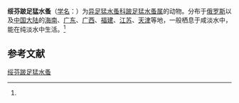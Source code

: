 {{Speciesbox
| name = 绥芬跛足猛水蚤
| status = 
| status_system = 
| image = 
| genus = Mesochra
| species = suifunensis
| authority = (Borutzky, 1952)<ref name='id12504'>{{cite web| url =http://www.bioinfo.cn/db05/BjdwSpecies.php?action=view&id=12504| title =绥芬跛足猛水蚤| work =《中国动物物种编目数据库》| publisher =中国科学院微生物研究所| author =中国科学院动物研究所| accessdate =2009-04-28| deadurl =yes| archiveurl =https://web.archive.org/web/20160305102702/http://www.bioinfo.cn/db05/BjdwSpecies.php?action=view&id=12504| archivedate =2016-03-05}}</ref>
}}

'''绥芬跛足猛水蚤'''（[[学名|学名]]：{{lang|la|''Mesochra suifunensis''}}）为[[异足猛水蚤科|异足猛水蚤科]][[跛足猛水蚤属|跛足猛水蚤属]]的动物。分布于[[俄罗斯|俄罗斯]]以及[[中国大陆|中国大陆]]的[[海南|海南]]、[[广东|广东]]、[[广西|广西]]、[[福建|福建]]、[[江苏|江苏]]、[[天津|天津]]等地，一般栖息于咸淡水中，能在纯淡水中生活。<ref name='id12504'/>

== 参考文献 ==
{{reflist}}

{{Wikispecies|Mesochra suifunensis}}
{{Taxonbar|from=Q13840449}}

[[Category:跛足猛水蚤属|绥芬跛足猛水蚤]]


{{节肢动物小作品}}